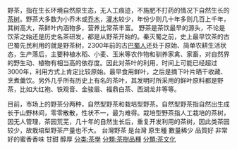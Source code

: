 
野茶，指在生长环境自然原生态，无人工痕迹，不施肥不打药的情况下自然生长的[[茶树|茶树]]。野茶大多数为小乔木或[[乔木|乔木]]，[[灌木|灌木]]较少，年份少则几十年多则几百上千年，其树高大，茶鲜叶内涵物多，营养比常茶丰富。
野茶是茶饮最早的源头，不论是饮茶之始还是历史名茶研发，都是从野茶开始的。秦灭蜀之前，史上最早饮茶的古巴蜀先民利用的就是野茶树，2300年前的古[[巴蜀人|巴蜀人]]还处于原始、简单农耕生活状态，生产落后，主要种植水稻、小麦、玉米等农作物和驯养家禽、家畜，对自然界的野生动、植物有相当高的依存度。因此对茶叶的利用，时间上可能已经超过3000年，利用方式上肯定比较原始。最早食用鲜叶，之后是摘下叶片晒干收藏、烹煮羹饮。另外几乎所有历史上有名的茶叶，其发明时所采用的鲜叶原料都是野茶，比如大红袍、铁观音、金骏眉、福鼎白茶、西湖龙井等等。

目前，市场上的野茶分两种，自然型野茶和栽培型野茶。自然型野茶指自然出生成长于山野林间，零零散散，性状不一，最为难得。栽培型野茶指人工栽培的茶树，因无人管理，茶园荒芜，几十年的自然生长后，重复开发利用的茶树，因此类茶园较少，故栽培型野茶产量也不大。
台灣野茶 是台灣 原生種
數量稀少  品質好 非常好的蜜香香味 甘甜 醇厚
[[分类:茶學|分类:茶學]]
[[分類:茶樹品種|分類:茶樹品種]]
[[分類:茶文化|分類:茶文化]]